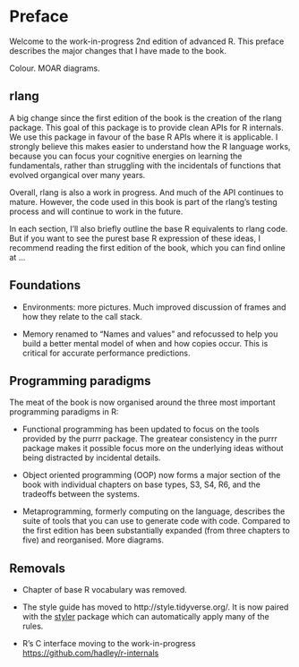 # Preface

Welcome to the work-in-progress 2nd edition of advanced R. This preface describes the major changes that I have made to the book.

Colour. MOAR diagrams.

## rlang

A big change since the first edition of the book is the creation of the rlang package. This goal of this package is to provide clean APIs for R internals. We use this package in favour of the base R APIs where it is applicable. I strongly believe this makes easier to understand how the R language works, because you can focus your cognitive energies on learning the fundamentals, rather than struggling with the incidentals of functions that evolved organgical over many years.

Overall, rlang is also a work in progress. And much of the API continues to mature. However, the code used in this book is part of the rlang's testing process and will continue to work in the future.

In each section, I'll also briefly outline the base R equivalents to rlang code. But if you want to see the purest base R expression of these ideas, I recommend reading the first edition of the book, which you can find online at ...

## Foundations

*  Environments: more pictures. Much improved discussion of frames and how they
   relate to the call stack.

*  Memory renamed to "Names and values" and refocussed to help you build a 
   better mental model of when and how copies occur. This is critical for 
   accurate performance predictions.

## Programming paradigms

The meat of the book is now organised around the three most important programming paradigms in R:

* Functional programming has been updated to focus on the tools provided by
  the purrr package. The greatear consistency in the purrr package makes 
  it possible focus more on the underlying ideas without being distracted by 
  incidental details.

* Object oriented programming (OOP) now forms a major section of the book with 
  individual chapters on base types, S3, S4, R6, and the tradeoffs between 
  the systems.
  
* Metaprogramming, formerly computing on the language, describes the suite
  of tools that you can use to generate code with code. Compared to the 
  first edition has been substantially expanded (from three chapters to five)
  and reorganised. More diagrams.

## Removals

* Chapter of base R vocabulary was removed.

* The style guide has moved to http://style.tidyverse.org/. It is now
  paired with the [styler](http://styler.r-lib.org/) package which can
  automatically apply many of the rules.

* R's C interface moving to the work-in-progress 
  <https://github.com/hadley/r-internals>

